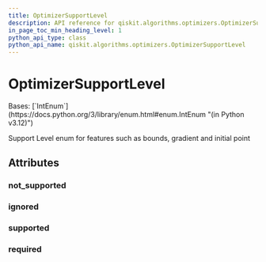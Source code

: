 ```yaml
---
title: OptimizerSupportLevel
description: API reference for qiskit.algorithms.optimizers.OptimizerSupportLevel
in_page_toc_min_heading_level: 1
python_api_type: class
python_api_name: qiskit.algorithms.optimizers.OptimizerSupportLevel
---
```


# OptimizerSupportLevel

<Class id="qiskit.algorithms.optimizers.OptimizerSupportLevel" isDedicatedPage={true} github="https://github.com/qiskit/qiskit/tree/stable/0.46/qiskit/algorithms/optimizers/optimizer.py" signature="qiskit.algorithms.optimizers.OptimizerSupportLevel(value)">
  Bases: [`IntEnum`](https://docs.python.org/3/library/enum.html#enum.IntEnum "(in Python v3.12)")

  Support Level enum for features such as bounds, gradient and initial point

  ## Attributes

  ### not\_supported

  <Attribute id="qiskit.algorithms.optimizers.OptimizerSupportLevel.not_supported" attributeValue="0" />

  ### ignored

  <Attribute id="qiskit.algorithms.optimizers.OptimizerSupportLevel.ignored" attributeValue="1" />

  ### supported

  <Attribute id="qiskit.algorithms.optimizers.OptimizerSupportLevel.supported" attributeValue="2" />

  ### required

  <Attribute id="qiskit.algorithms.optimizers.OptimizerSupportLevel.required" attributeValue="3" />
</Class>

